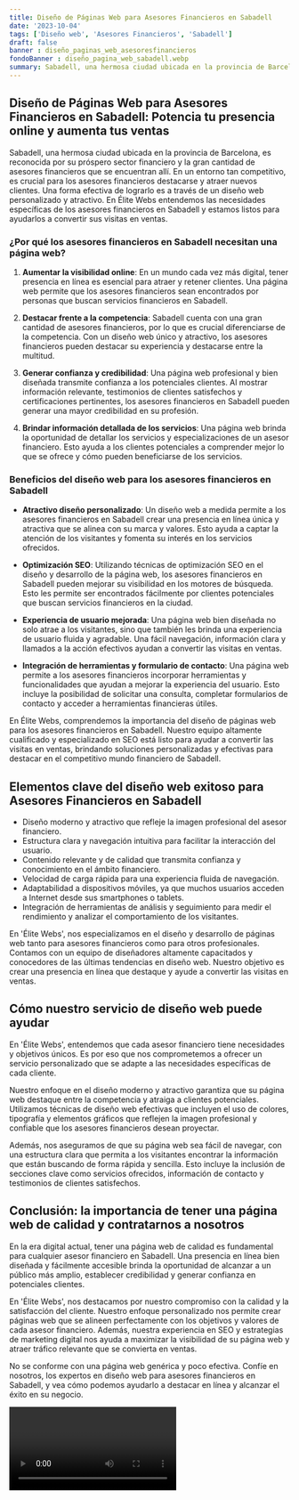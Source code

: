 ```yaml
---
title: Diseño de Páginas Web para Asesores Financieros en Sabadell
date: '2023-10-04'
tags: ['Diseño web', 'Asesores Financieros', 'Sabadell']
draft: false
banner : diseño_paginas_web_asesoresfinancieros
fondoBanner : diseño_pagina_web_sabadell.webp
summary: Sabadell, una hermosa ciudad ubicada en la provincia de Barcelona, es reconocida por su próspero sector financiero y la gran cantidad de asesores financieros que se encuentran allí. En un entorno tan competitivo, es crucial para los asesores financieros destacarse y atraer nuevos clientes. Una forma efectiva de lograrlo es a través de un diseño web personalizado y atractivo. En Élite Webs entendemos las necesidades específicas de los asesores financieros en Sabadell y estamos listos para ayudarlos a convertir sus visitas en ventas.
---
```


## Diseño de Páginas Web para Asesores Financieros en Sabadell: Potencia tu presencia online y aumenta tus ventas

Sabadell, una hermosa ciudad ubicada en la provincia de Barcelona, es reconocida por su próspero sector financiero y la gran cantidad de asesores financieros que se encuentran allí. En un entorno tan competitivo, es crucial para los asesores financieros destacarse y atraer nuevos clientes. Una forma efectiva de lograrlo es a través de un diseño web personalizado y atractivo. En Élite Webs entendemos las necesidades específicas de los asesores financieros en Sabadell y estamos listos para ayudarlos a convertir sus visitas en ventas.

### ¿Por qué los asesores financieros en Sabadell necesitan una página web?

1. **Aumentar la visibilidad online**: En un mundo cada vez más digital, tener presencia en línea es esencial para atraer y retener clientes. Una página web permite que los asesores financieros sean encontrados por personas que buscan servicios financieros en Sabadell.

2. **Destacar frente a la competencia**: Sabadell cuenta con una gran cantidad de asesores financieros, por lo que es crucial diferenciarse de la competencia. Con un diseño web único y atractivo, los asesores financieros pueden destacar su experiencia y destacarse entre la multitud.

3. **Generar confianza y credibilidad**: Una página web profesional y bien diseñada transmite confianza a los potenciales clientes. Al mostrar información relevante, testimonios de clientes satisfechos y certificaciones pertinentes, los asesores financieros en Sabadell pueden generar una mayor credibilidad en su profesión.

4. **Brindar información detallada de los servicios**: Una página web brinda la oportunidad de detallar los servicios y especializaciones de un asesor financiero. Esto ayuda a los clientes potenciales a comprender mejor lo que se ofrece y cómo pueden beneficiarse de los servicios.

### Beneficios del diseño web para los asesores financieros en Sabadell

- **Atractivo diseño personalizado**: Un diseño web a medida permite a los asesores financieros en Sabadell crear una presencia en línea única y atractiva que se alinea con su marca y valores. Esto ayuda a captar la atención de los visitantes y fomenta su interés en los servicios ofrecidos.

- **Optimización SEO**: Utilizando técnicas de optimización SEO en el diseño y desarrollo de la página web, los asesores financieros en Sabadell pueden mejorar su visibilidad en los motores de búsqueda. Esto les permite ser encontrados fácilmente por clientes potenciales que buscan servicios financieros en la ciudad.

- **Experiencia de usuario mejorada**: Una página web bien diseñada no solo atrae a los visitantes, sino que también les brinda una experiencia de usuario fluida y agradable. Una fácil navegación, información clara y llamados a la acción efectivos ayudan a convertir las visitas en ventas.

- **Integración de herramientas y formulario de contacto**: Una página web permite a los asesores financieros incorporar herramientas y funcionalidades que ayudan a mejorar la experiencia del usuario. Esto incluye la posibilidad de solicitar una consulta, completar formularios de contacto y acceder a herramientas financieras útiles.

En Élite Webs, comprendemos la importancia del diseño de páginas web para los asesores financieros en Sabadell. Nuestro equipo altamente cualificado y especializado en SEO está listo para ayudar a convertir las visitas en ventas, brindando soluciones personalizadas y efectivas para destacar en el competitivo mundo financiero de Sabadell.

<GifSeo />

<Cta />

## Elementos clave del diseño web exitoso para Asesores Financieros en Sabadell

- Diseño moderno y atractivo que refleje la imagen profesional del asesor financiero.
- Estructura clara y navegación intuitiva para facilitar la interacción del usuario.
- Contenido relevante y de calidad que transmita confianza y conocimiento en el ámbito financiero.
- Velocidad de carga rápida para una experiencia fluida de navegación.
- Adaptabilidad a dispositivos móviles, ya que muchos usuarios acceden a Internet desde sus smartphones o tablets.
- Integración de herramientas de análisis y seguimiento para medir el rendimiento y analizar el comportamiento de los visitantes.

En 'Élite Webs', nos especializamos en el diseño y desarrollo de páginas web tanto para asesores financieros como para otros profesionales. Contamos con un equipo de diseñadores altamente capacitados y conocedores de las últimas tendencias en diseño web. Nuestro objetivo es crear una presencia en línea que destaque y ayude a convertir las visitas en ventas.

## Cómo nuestro servicio de diseño web puede ayudar

En 'Élite Webs', entendemos que cada asesor financiero tiene necesidades y objetivos únicos. Es por eso que nos comprometemos a ofrecer un servicio personalizado que se adapte a las necesidades específicas de cada cliente.

Nuestro enfoque en el diseño moderno y atractivo garantiza que su página web destaque entre la competencia y atraiga a clientes potenciales. Utilizamos técnicas de diseño web efectivas que incluyen el uso de colores, tipografía y elementos gráficos que reflejen la imagen profesional y confiable que los asesores financieros desean proyectar.

Además, nos aseguramos de que su página web sea fácil de navegar, con una estructura clara que permita a los visitantes encontrar la información que están buscando de forma rápida y sencilla. Esto incluye la inclusión de secciones clave como servicios ofrecidos, información de contacto y testimonios de clientes satisfechos.

## Conclusión: la importancia de tener una página web de calidad y contratarnos a nosotros

En la era digital actual, tener una página web de calidad es fundamental para cualquier asesor financiero en Sabadell. Una presencia en línea bien diseñada y fácilmente accesible brinda la oportunidad de alcanzar a un público más amplio, establecer credibilidad y generar confianza en potenciales clientes.

En 'Élite Webs', nos destacamos por nuestro compromiso con la calidad y la satisfacción del cliente. Nuestro enfoque personalizado nos permite crear páginas web que se alineen perfectamente con los objetivos y valores de cada asesor financiero. Además, nuestra experiencia en SEO y estrategias de marketing digital nos ayuda a maximizar la visibilidad de su página web y atraer tráfico relevante que se convierta en ventas.

No se conforme con una página web genérica y poco efectiva. Confíe en nosotros, los expertos en diseño web para asesores financieros en Sabadell, y vea cómo podemos ayudarlo a destacar en línea y alcanzar el éxito en su negocio.

<Video />

<CtaBot job='Asesores Financieros' city='Sabadell'/>

<Gmaps query='Sabadell+españa+maps' />